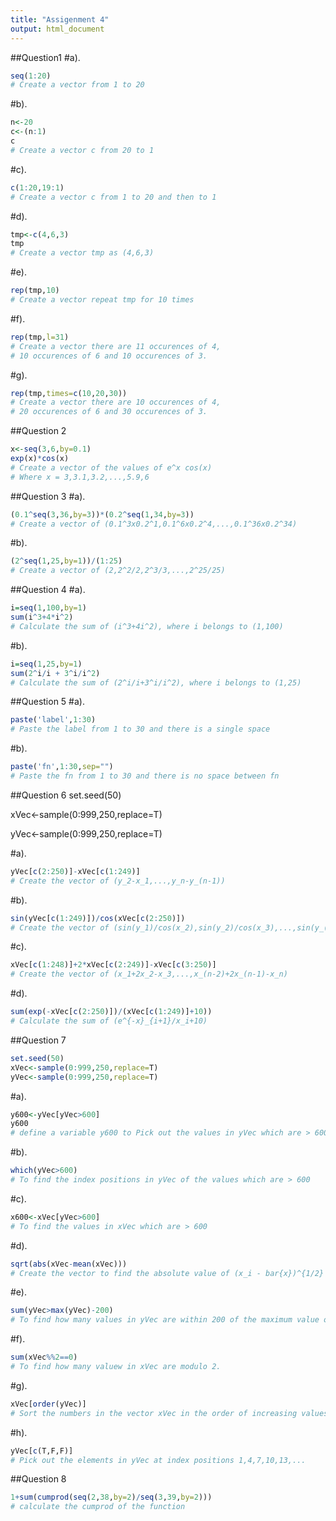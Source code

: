 ---
title: "Assigenment 4"
output: html_document
---

##Question1
#a).
```{r}
seq(1:20)
# Create a vector from 1 to 20
```
#b).
```{r}
n<-20
c<-(n:1)
c
# Create a vector c from 20 to 1
```

#c).
```{r}
c(1:20,19:1)
# Create a vector c from 1 to 20 and then to 1
```

#d).
```{r}
tmp<-c(4,6,3)
tmp
# Create a vector tmp as (4,6,3)
```

#e).
```{r}
rep(tmp,10)
# Create a vector repeat tmp for 10 times
```

#f). 
```{r}
rep(tmp,l=31)
# Create a vector there are 11 occurences of 4, 
# 10 occurences of 6 and 10 occurences of 3.
```

#g).
```{r}
rep(tmp,times=c(10,20,30))
# Create a vector there are 10 occurences of 4,
# 20 occurences of 6 and 30 occurences of 3.
```

##Question 2
```{r}
x<-seq(3,6,by=0.1)
exp(x)*cos(x)
# Create a vector of the values of e^x cos(x)
# Where x = 3,3.1,3.2,...,5.9,6
```

##Question 3
#a).
```{r}
(0.1^seq(3,36,by=3))*(0.2^seq(1,34,by=3))
# Create a vector of (0.1^3x0.2^1,0.1^6x0.2^4,...,0.1^36x0.2^34)
```

#b).
```{r}
(2^seq(1,25,by=1))/(1:25)
# Create a vector of (2,2^2/2,2^3/3,...,2^25/25)
```

##Question 4
#a).
```{r}
i=seq(1,100,by=1)
sum(i^3+4*i^2)
# Calculate the sum of (i^3+4i^2), where i belongs to (1,100)
```

#b).
```{r}
i=seq(1,25,by=1)
sum(2^i/i + 3^i/i^2)
# Calculate the sum of (2^i/i+3^i/i^2), where i belongs to (1,25)
```

##Question 5
#a).
```{r}
paste('label',1:30)
# Paste the label from 1 to 30 and there is a single space
```

#b).
```{r}
paste('fn',1:30,sep="")
# Paste the fn from 1 to 30 and there is no space between fn
```

##Question 6
set.seed(50)

xVec<-sample(0:999,250,replace=T)

yVec<-sample(0:999,250,replace=T)

#a).
```{r}
yVec[c(2:250)]-xVec[c(1:249)]
# Create the vector of (y_2-x_1,...,y_n-y_(n-1))
```

#b).
```{r}
sin(yVec[c(1:249)])/cos(xVec[c(2:250)])
# Create the vector of (sin(y_1)/cos(x_2),sin(y_2)/cos(x_3),...,sin(y_(n-1))/cos(x_n))
```

#c).
```{r}
xVec[c(1:248)]+2*xVec[c(2:249)]-xVec[c(3:250)]
# Create the vector of (x_1+2x_2-x_3,...,x_(n-2)+2x_(n-1)-x_n)
```

#d).
```{r}
sum(exp(-xVec[c(2:250)])/(xVec[c(1:249)]+10))
# Calculate the sum of (e^{-x}_{i+1}/x_i+10)
```

##Question 7 
```{r}
set.seed(50)
xVec<-sample(0:999,250,replace=T)
yVec<-sample(0:999,250,replace=T)
```
#a).
```{r}
y600<-yVec[yVec>600]
y600
# define a variable y600 to Pick out the values in yVec which are > 600
```

#b).
```{r}
which(yVec>600)
# To find the index positions in yVec of the values which are > 600
```

#c).
```{r}
x600<-xVec[yVec>600]
# To find the values in xVec which are > 600
```
#d).
```{r}
sqrt(abs(xVec-mean(xVec)))
# Create the vector to find the absolute value of (x_i - bar{x})^{1/2}
```

#e).
```{r}
sum(yVec>max(yVec)-200)
# To find how many values in yVec are within 200 of the maximum value of the terms in yVec
```

#f).
```{r}
sum(xVec%%2==0)
# To find how many valuew in xVec are modulo 2.
```

#g).
```{r}
xVec[order(yVec)]
# Sort the numbers in the vector xVec in the order of increasing values in yVec
```
#h).
```{r}
yVec[c(T,F,F)]
# Pick out the elements in yVec at index positions 1,4,7,10,13,...
```

##Question 8
```{r}
1+sum(cumprod(seq(2,38,by=2)/seq(3,39,by=2)))
# calculate the cumprod of the function 
```













